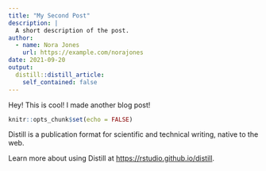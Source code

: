 ```yaml
---
title: "My Second Post"
description: |
  A short description of the post.
author:
  - name: Nora Jones
    url: https://example.com/norajones
date: 2021-09-20
output:
  distill::distill_article:
    self_contained: false
---
```


Hey! This is cool! I made another blog post!

```r
knitr::opts_chunk$set(echo = FALSE)
```

Distill is a publication format for scientific and technical writing, native to the web.

Learn more about using Distill at <https://rstudio.github.io/distill>.


